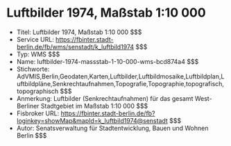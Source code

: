 # Luftbilder 1974, Maßstab 1:10 000
- Titel: Luftbilder 1974, Maßstab 1:10 000 $$$
- Service URL: https://fbinter.stadt-berlin.de/fb/wms/senstadt/k_luftbild1974 $$$
- Typ: WMS $$$
- Name: luftbilder-1974-massstab-1-10-000-wms-bcd874a4 $$$
- Stichworte: AdVMIS,Berlin,Geodaten,Karten,Luftbilder,Luftbildmosaike,Luftbildplan,Luftbildpläne,Senkrechtaufnahmen,Topografie,Topographie,topografisch,topographisch $$$
- Anmerkung: Luftbilder (Senkrechtaufnahmen) für das gesamt West-Berliner Stadtgebiet im Maßstab 1:10 000 $$$
- Fisbroker URL: https://fbinter.stadt-berlin.de/fb?loginkey=showMap&mapId=k_luftbild1974@senstadt $$$
- Autor: Senatsverwaltung für Stadtentwicklung, Bauen und Wohnen Berlin $$$
